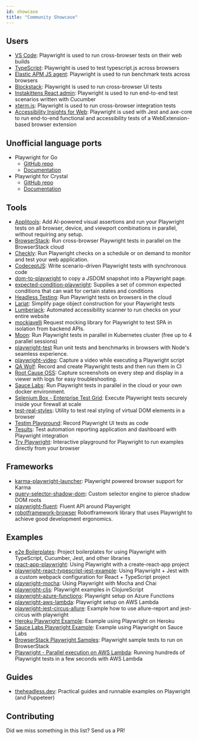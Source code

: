 ```yaml
---
id: showcase
title: "Community Showcase"
---
```


## Users
* [VS Code](https://github.com/microsoft/vscode): Playwright is used to run cross-browser tests on their web builds
* [TypeScript](https://github.com/microsoft/TypeScript): Playwright is used to test typescript.js across browsers
* [Elastic APM JS agent](https://github.com/elastic/apm-agent-rum-js): Playwright is used to run benchmark tests across browsers
* [Blockstack](https://github.com/blockstack/ux): Playwright is used to run cross-browser UI tests
* [Instakittens React admin](https://github.com/fredericbonnet/instakittens-react-admin): Playwright is used to run end-to-end test scenarios written with Cucumber
* [xterm.js](https://github.com/xtermjs/xterm.js): Playwright is used to run cross-browser integration tests
* [Accessibility Insights for Web](https://github.com/microsoft/accessibility-insights-web): Playwright is used with Jest and axe-core to run end-to-end functional and accessibility tests of a WebExtension-based browser extension

## Unofficial language ports
* Playwright for Go
  * [GitHub repo](https://github.com/playwright-community/playwright-go)
  * [Documentation](https://pkg.go.dev/github.com/mxschmitt/playwright-go?tab=doc)
* Playwright for Crystal
  * [GitHub repo](https://github.com/naqvis/playwright-cr)
  * [Documentation](https://naqvis.github.io/playwright-cr/)

## Tools
* [Applitools](https://applitools.com): Add AI-powered visual assertions and run your Playwright tests on all browser, device, and viewport combinations in parallel, without requiring any setup.
* [BrowserStack](https://www.browserstack.com/docs/automate/playwright): Run cross-browser Playwright tests in parallel on the BrowserStack cloud
* [Checkly](https://checklyhq.com): Run Playwright checks on a schedule or on demand to monitor and test your web application.
* [CodeceptJS](https://github.com/Codeception/CodeceptJS): Write scenario-driven Playwright tests with synchronous code
* [dom-to-playwright](https://github.com/Xiphe/dom-to-playwright) to copy a JSDOM snapshot into a Playwright page.
* [expected-condition-playwright](https://github.com/elaichenkov/expected-condition-playwright): Supplies a set of common expected conditions that can wait for certain states and conditions
* [Headless Testing](https://headlesstesting.com/support/start/playwright.html): Run Playwright tests on browsers in the cloud
* [Lariat](https://github.com/Widen/lariat): Simplify page object construction for your Playwright tests
* [Lumberjack](https://github.com/JakePartusch/lumberjack): Automated accessibility scanner to run checks on your entire website
* [mockiavelli](https://github.com/HLTech/mockiavelli) Request mocking library for Playwright to test SPA in isolation from backend APIs.
* [Moon](https://github.com/aerokube/moon): Run Playwright tests in parallel in Kubernetes cluster (free up to 4 parallel sessions)
* [playwright-test](https://github.com/hugomrdias/playwright-test) Run unit tests and benchmarks in browsers with Node's seamless experience.
* [playwright-video](https://github.com/qawolf/playwright-video): Capture a video while executing a Playwright script
* [QA Wolf](https://github.com/qawolf/qawolf): Record and create Playwright tests and then run them in CI
* [Root Cause OSS](https://github.com/testimio/root-cause): Capture screenshots on every step and display in a viewer with logs for easy troubleshooting.
* [Sauce Labs](https://saucelabs.com/platform/automation-tools/playwright): Run Playwright tests in parallel in the cloud or your own docker environment.
* [Selenium Box - Enterprise Test Grid](https://seleniumbox.com): Execute Playwright tests securely inside your firewall at scale
* [test-real-styles](https://github.com/Xiphe/test-real-styles): Utility to test real styling of virtual DOM elements in a browser
* [Testim Playground](https://www.testim.io/playground/): Record Playwright UI tests as code
* [Tesults](https://www.tesults.com/docs/playwright): Test automation reporting application and dashboard with Playwright integration
* [Try Playwright](https://try.playwright.tech/): Interactive playground for Playwright to run examples directly from your browser

## Frameworks
* [karma-playwright-launcher](https://github.com/Onslip/karma-playwright-launcher): Playwright powered browser support for Karma
* [query-selector-shadow-dom](https://github.com/Georgegriff/query-selector-shadow-dom): Custom selector engine to pierce shadow DOM roots
* [playwright-fluent](https://github.com/hdorgeval/playwright-fluent): Fluent API around Playwright
* [robotframework-browser](https://robotframework-browser.org/) Robotframework library that uses Playwright to achieve good development ergonomics.

## Examples
* [e2e Boilerplates](https://github.com/e2e-boilerplate?utf8=%E2%9C%93&q=playwright): Project boilerplates for using Playwright with TypeScript, Cucumber, Jest, and other libraries
* [react-app-playwright](https://github.com/KyleADay/react-app-playwright): Using Playwright with a create-react-app project
* [playwright-react-typescript-jest-example](https://github.com/azemetre/playwright-react-typescript-jest-example): Using Playwright + Jest with a custom webpack configuration for React + TypeScript project
* [playwright-mocha](https://github.com/roggerfe/playwright-mocha): Using Playwright with Mocha and Chai
* [playwright-cljs](https://github.com/apeckham/playwright-cljs): Playwright examples in ClojureScript
* [playwright-azure-functions](https://github.com/arjun27/playwright-azure-functions): Playwright setup on Azure Functions
* [playwright-aws-lambda](https://github.com/austinkelleher/playwright-aws-lambda): Playwright setup on AWS Lambda
* [playwright-jest-circus-allure](https://github.com/d-shch/playwright-jest-circus-allure): Example how to use allure-report and jest-circus with playwright
* [Heroku Playwright Example](https://github.com/mxschmitt/heroku-playwright-example): Example using Playwright on Heroku
* [Sauce Labs Playwright Example](https://github.com/saucelabs/saucectl-playwright-example): Example using Playwright on Sauce Labs
* [BrowserStack Playwright Samples](https://github.com/browserstack/playwright-browserstack): Playwright sample tests to run on BrowserStack
* [Playwright - Parallel execution on AWS Lambda](https://github.com/PauloGoncalvesBH/running-playwright-on-aws-lambda): Running hundreds of Playwright tests in a few seconds with AWS Lambda

## Guides
* [theheadless.dev](https://theheadless.dev): Practical guides and runnable examples on Playwright (and Puppeteer)

## Contributing

Did we miss something in this list? Send us a PR!


[Accessibility]: /api/class-accessibility.mdx "Accessibility"
[Android]: /api/class-android.mdx "Android"
[AndroidDevice]: /api/class-androiddevice.mdx "AndroidDevice"
[AndroidInput]: /api/class-androidinput.mdx "AndroidInput"
[AndroidSocket]: /api/class-androidsocket.mdx "AndroidSocket"
[AndroidWebView]: /api/class-androidwebview.mdx "AndroidWebView"
[APIRequest]: /api/class-apirequest.mdx "APIRequest"
[APIRequestContext]: /api/class-apirequestcontext.mdx "APIRequestContext"
[APIResponse]: /api/class-apiresponse.mdx "APIResponse"
[APIResponseAssertions]: /test-assertions.mdx "APIResponseAssertions"
[Browser]: /api/class-browser.mdx "Browser"
[BrowserContext]: /api/class-browsercontext.mdx "BrowserContext"
[BrowserServer]: /api/class-browserserver.mdx "BrowserServer"
[BrowserType]: /api/class-browsertype.mdx "BrowserType"
[CDPSession]: /api/class-cdpsession.mdx "CDPSession"
[ConsoleMessage]: /api/class-consolemessage.mdx "ConsoleMessage"
[Coverage]: /api/class-coverage.mdx "Coverage"
[Dialog]: /api/class-dialog.mdx "Dialog"
[Download]: /api/class-download.mdx "Download"
[Electron]: /api/class-electron.mdx "Electron"
[ElectronApplication]: /api/class-electronapplication.mdx "ElectronApplication"
[ElementHandle]: /api/class-elementhandle.mdx "ElementHandle"
[FileChooser]: /api/class-filechooser.mdx "FileChooser"
[Frame]: /api/class-frame.mdx "Frame"
[FrameLocator]: /api/class-framelocator.mdx "FrameLocator"
[JSHandle]: /api/class-jshandle.mdx "JSHandle"
[Keyboard]: /api/class-keyboard.mdx "Keyboard"
[Locator]: /api/class-locator.mdx "Locator"
[LocatorAssertions]: /test-assertions.mdx "LocatorAssertions"
[Logger]: /api/class-logger.mdx "Logger"
[Mouse]: /api/class-mouse.mdx "Mouse"
[Page]: /api/class-page.mdx "Page"
[PageAssertions]: /test-assertions.mdx "PageAssertions"
[Playwright]: /api/class-playwright.mdx "Playwright"
[PlaywrightAssertions]: /test-assertions.mdx "PlaywrightAssertions"
[Request]: /api/class-request.mdx "Request"
[Response]: /api/class-response.mdx "Response"
[Route]: /api/class-route.mdx "Route"
[ScreenshotAssertions]: /test-assertions.mdx "ScreenshotAssertions"
[Selectors]: /api/class-selectors.mdx "Selectors"
[TimeoutError]: /api/class-timeouterror.mdx "TimeoutError"
[Touchscreen]: /api/class-touchscreen.mdx "Touchscreen"
[Tracing]: /api/class-tracing.mdx "Tracing"
[Video]: /api/class-video.mdx "Video"
[WebSocket]: /api/class-websocket.mdx "WebSocket"
[Worker]: /api/class-worker.mdx "Worker"
[Fixtures]: /api/class-fixtures.mdx "Fixtures"
[Storage]: /api/class-storage.mdx "Storage"
[Test]: /api/class-test.mdx "Test"
[TestConfig]: /api/class-testconfig.mdx "TestConfig"
[TestError]: /api/class-testerror.mdx "TestError"
[TestInfo]: /api/class-testinfo.mdx "TestInfo"
[TestOptions]: /api/class-testoptions.mdx "TestOptions"
[TestProject]: /api/class-testproject.mdx "TestProject"
[WorkerInfo]: /api/class-workerinfo.mdx "WorkerInfo"
[Location]: /api/class-location.mdx "Location"
[Reporter]: /api/class-reporter.mdx "Reporter"
[Suite]: /api/class-suite.mdx "Suite"
[TestCase]: /api/class-testcase.mdx "TestCase"
[TestResult]: /api/class-testresult.mdx "TestResult"
[TestStep]: /api/class-teststep.mdx "TestStep"
[Element]: https://developer.mozilla.org/en-US/docs/Web/API/element "Element"
[EvaluationArgument]: /evaluating.mdx#evaluation-argument "EvaluationArgument"
[Promise]: https://developer.mozilla.org/en-US/docs/Web/JavaScript/Reference/Global_Objects/Promise "Promise"
[iterator]: https://developer.mozilla.org/en-US/docs/Web/JavaScript/Reference/Iteration_protocols "Iterator"
[origin]: https://developer.mozilla.org/en-US/docs/Glossary/Origin "Origin"
[selector]: https://developer.mozilla.org/en-US/docs/Web/CSS/CSS_Selectors "selector"
[Serializable]: https://developer.mozilla.org/en-US/docs/Web/JavaScript/Reference/Global_Objects/JSON/stringify#Description "Serializable"
[UIEvent.detail]: https://developer.mozilla.org/en-US/docs/Web/API/UIEvent/detail "UIEvent.detail"
[UnixTime]: https://en.wikipedia.org/wiki/Unix_time "Unix Time"
[xpath]: https://developer.mozilla.org/en-US/docs/Web/XPath "xpath"

[Array]: https://developer.mozilla.org/en-US/docs/Web/JavaScript/Reference/Global_Objects/Array "Array"
[boolean]: https://developer.mozilla.org/en-US/docs/Web/JavaScript/Data_structures#Boolean_type "Boolean"
[Buffer]: https://nodejs.org/api/buffer.html#buffer_class_buffer "Buffer"
[ChildProcess]: https://nodejs.org/api/child_process.html "ChildProcess"
[Error]: https://nodejs.org/api/errors.html#errors_class_error "Error"
[EventEmitter]: https://nodejs.org/api/events.html#events_class_eventemitter "EventEmitter"
[function]: https://developer.mozilla.org/en-US/docs/Web/JavaScript/Reference/Global_Objects/Function "Function"
[Map]: https://developer.mozilla.org/en-US/docs/Web/JavaScript/Reference/Global_Objects/Map "Map"
[null]: https://developer.mozilla.org/en-US/docs/Web/JavaScript/Reference/Global_Objects/null "null"
[number]: https://developer.mozilla.org/en-US/docs/Web/JavaScript/Data_structures#Number_type "Number"
[Object]: https://developer.mozilla.org/en-US/docs/Web/JavaScript/Reference/Global_Objects/Object "Object"
[Promise]: https://developer.mozilla.org/en-US/docs/Web/JavaScript/Reference/Global_Objects/Promise "Promise"
[Readable]: https://nodejs.org/api/stream.html#stream_class_stream_readable "Readable"
[ReadStream]: https://nodejs.org/api/fs.html#class-fsreadstream "ReadStream"
[RegExp]: https://developer.mozilla.org/en-US/docs/Web/JavaScript/Reference/Global_Objects/RegExp "RegExp"
[string]: https://developer.mozilla.org/en-US/docs/Web/JavaScript/Data_structures#String_type "string"
[void]: https://developer.mozilla.org/en-US/docs/Web/JavaScript/Reference/Global_Objects/undefined "void"
[URL]: https://nodejs.org/api/url.html "URL"

[all available image tags]: https://mcr.microsoft.com/en-us/product/playwright/about "all available image tags"
[Docker Hub]: https://hub.docker.com/_/microsoft-playwright "Docker Hub"
[Dockerfile.focal]: https://github.com/microsoft/playwright/blob/main/utils/docker/Dockerfile.focal "Dockerfile.focal"
